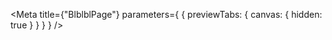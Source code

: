 
<Meta
  title={"BlblblPage"}
  parameters={
    {
      previewTabs: {
        canvas: {
          hidden: true
        }
      }
    }
  }
/>

<BlblblPageIndex />

